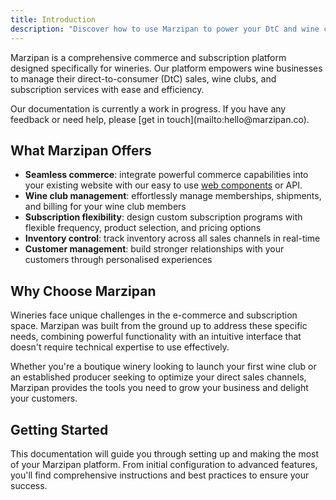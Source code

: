 ```yaml
---
title: Introduction
description: "Discover how to use Marzipan to power your DtC and wine club/subscriptions."
---
```


Marzipan is a comprehensive commerce and subscription platform designed specifically for wineries. Our platform empowers wine businesses to manage their direct-to-consumer (DtC) sales, wine clubs, and subscription services with ease and efficiency.

<Info>
Our documentation is currently a work in progress. If you have any feedback or need help, please [get in touch](mailto:hello@marzipan.co).
</Info>


## What Marzipan Offers

- **Seamless commerce**: integrate powerful commerce capabilities into your existing website with our easy to use [web components](/web-components/introduction) or API.
- **Wine club management**: effortlessly manage memberships, shipments, and billing for your wine club members
- **Subscription flexibility**: design custom subscription programs with flexible frequency, product selection, and pricing options
- **Inventory control**: track inventory across all sales channels in real-time
- **Customer management**: build stronger relationships with your customers through personalised experiences

## Why Choose Marzipan

Wineries face unique challenges in the e-commerce and subscription space. Marzipan was built from the ground up to address these specific needs, combining powerful functionality with an intuitive interface that doesn't require technical expertise to use effectively.

Whether you're a boutique winery looking to launch your first wine club or an established producer seeking to optimize your direct sales channels, Marzipan provides the tools you need to grow your business and delight your customers.

## Getting Started

This documentation will guide you through setting up and making the most of your Marzipan platform. From initial configuration to advanced features, you'll find comprehensive instructions and best practices to ensure your success.
